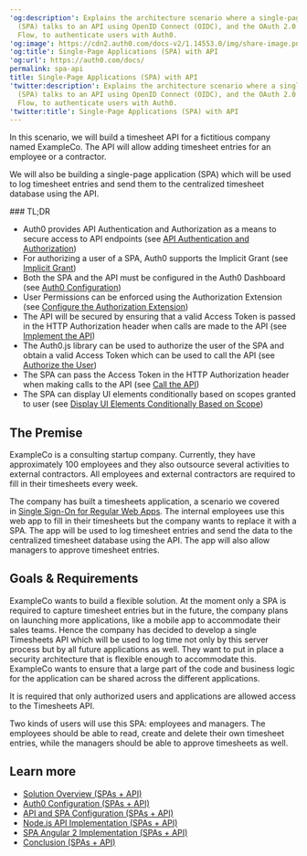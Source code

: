 ---
'og:description': Explains the architecture scenario where a single-page application
  (SPA) talks to an API using OpenID Connect (OIDC), and the OAuth 2.0 Implicit Grant
  Flow, to authenticate users with Auth0.
'og:image': https://cdn2.auth0.com/docs-v2/1.14553.0/img/share-image.png
'og:title': Single-Page Applications (SPA) with API
'og:url': https://auth0.com/docs/
permalink: spa-api
title: Single-Page Applications (SPA) with API
'twitter:description': Explains the architecture scenario where a single-page application
  (SPA) talks to an API using OpenID Connect (OIDC), and the OAuth 2.0 Implicit Grant
  Flow, to authenticate users with Auth0.
'twitter:title': Single-Page Applications (SPA) with API
---
In this scenario, we will build a timesheet API for a fictitious company named ExampleCo. The API will allow adding timesheet entries for an employee or a contractor.

We will also be building a single-page application (SPA) which will be used to log timesheet entries and send them to the centralized timesheet database using the API.

<Info>
### TL;DR

* Auth0 provides API Authentication and Authorization as a means to secure access to API endpoints (see [API Authentication and Authorization](/docs/get-started/architecture-scenarios/spa-api/part-1#api-authentication-and-authorization))
* For authorizing a user of a SPA, Auth0 supports the Implicit Grant (see [Implicit Grant](/docs/get-started/architecture-scenarios/spa-api/part-1#implicit-grant))
* Both the SPA and the API must be configured in the Auth0 Dashboard (see [Auth0 Configuration](/docs/get-started/architecture-scenarios/spa-api/part-2#auth0-configuration))
* User Permissions can be enforced using the Authorization Extension (see [Configure the Authorization Extension](/docs/get-started/architecture-scenarios/spa-api/part-2#configure-the-authorization-extension))
* The API will be secured by ensuring that a valid Access Token is passed in the HTTP Authorization header when calls are made to the API (see [Implement the API](/docs/get-started/architecture-scenarios/spa-api/part-3#implement-the-api))
* The Auth0.js library can be used to authorize the user of the SPA and obtain a valid Access Token which can be used to call the API (see [Authorize the User](/docs/get-started/architecture-scenarios/spa-api/part-3#authorize-the-user))
* The SPA can pass the Access Token in the HTTP Authorization header when making calls to the API (see [Call the API](/docs/get-started/architecture-scenarios/spa-api/part-3#call-the-api))
* The SPA can display UI elements conditionally based on scopes granted to user (see [Display UI Elements Conditionally Based on Scope](/docs/get-started/architecture-scenarios/spa-api/part-3#display-ui-elements-conditionally-based-on-scope))
</Info>

## The Premise

ExampleCo is a consulting startup company. Currently, they have approximately 100 employees and they also outsource several activities to external contractors. All employees and external contractors are required to fill in their timesheets every week.

The company has built a timesheets application, a scenario we covered in [Single Sign-On for Regular Web Apps](/docs/get-started/architecture-scenarios/sso-for-regular-web-apps). The internal employees use this web app to fill in their timesheets but the company wants to replace it with a SPA. The app will be used to log timesheet entries and send the data to the centralized timesheet database using the API. The app will also allow managers to approve timesheet entries.

## Goals & Requirements

ExampleCo wants to build a flexible solution. At the moment only a SPA is required to capture timesheet entries but in the future, the company plans on launching more applications, like a mobile app to accommodate their sales teams. Hence the company has decided to develop a single Timesheets API which will be used to log time not only by this server process but by all future applications as well. They want to put in place a security architecture that is flexible enough to accommodate this. ExampleCo wants to ensure that a large part of the code and business logic for the application can be shared across the different applications.

It is required that only authorized users and applications are allowed access to the Timesheets API.

Two kinds of users will use this SPA: employees and managers. The employees should be able to read, create and delete their own timesheet entries, while the managers should be able to approve timesheets as well.

## Learn more

* [Solution Overview (SPAs + API)](/docs/get-started/architecture-scenarios/spa-api/part-1)
* [Auth0 Configuration (SPAs + API)](/docs/get-started/architecture-scenarios/spa-api/part-2)
* [API and SPA Configuration (SPAs + API)](/docs/get-started/architecture-scenarios/spa-api/part-3)
* [Node.js API Implementation (SPAs + API)](/docs/get-started/architecture-scenarios/spa-api/api-implementation-nodejs)
* [SPA Angular 2 Implementation (SPAs + API)](/docs/get-started/architecture-scenarios/spa-api/spa-implementation-angular2)
* [Conclusion (SPAs + API)](/docs/get-started/architecture-scenarios/spa-api/part-4)